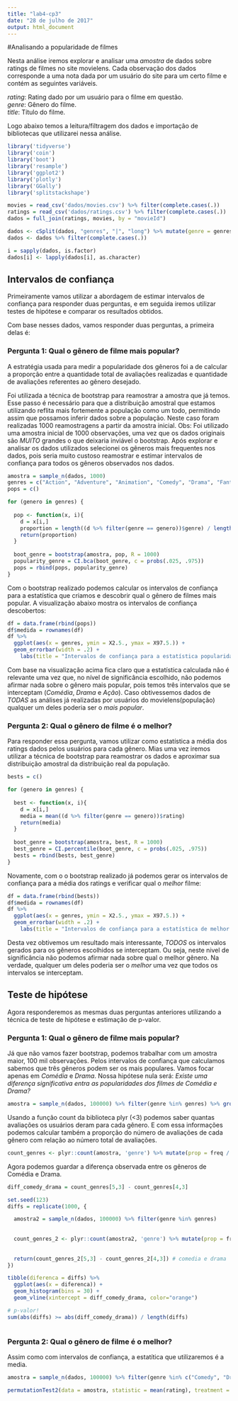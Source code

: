 ```yaml
---
title: "lab4-cp3"
date: "28 de julho de 2017"
output: html_document
---
```


#Analisando a popularidade de filmes

Nesta análise iremos explorar e analisar uma *amostra* de dados sobre ratings de filmes no site movielens. Cada observação dos dados corresponde a uma nota dada por um usuário do site para um certo filme e contém as seguintes variáveis.

_rating_: Rating dado por um usuário para o filme em questão.<br>
_genre_: Gênero do filme.<br>
_title_: Título do filme.<br>

Logo abaixo temos a leitura/filtragem dos dados e importação de bibliotecas que utilizarei nessa análise.  

```r

library('tidyverse')
library('coin')
library('boot')
library('resample')
library('ggplot2')
library('plotly')
library('GGally')
library('splitstackshape')

movies = read_csv('dados/movies.csv') %>% filter(complete.cases(.))
ratings = read_csv('dados/ratings.csv') %>% filter(complete.cases(.))
dados = full_join(ratings, movies, by = "movieId")

dados <- cSplit(dados, "genres", "|", "long") %>% mutate(genre = genres) %>% select(-timestamp, -movieId, -userId, -genres) 
dados <- dados %>% filter(complete.cases(.))

i = sapply(dados, is.factor)
dados[i] <- lapply(dados[i], as.character)

```

<h2>Intervalos de confiança</h2>
Primeiramente vamos utilizar a abordagem de estimar intervalos de confiança para responder duas perguntas, e em seguida iremos utilizar testes de hipótese e comparar os resultados obtidos.

Com base nesses dados, vamos responder duas perguntas, a primeira delas é:

<h3>Pergunta 1: Qual o gênero de filme mais popular?</h3>
A estratégia usada para medir a popularidade dos gêneros foi a de calcular a proporção entre a quantidade total de avaliações realizadas e quantidade de avaliações referentes ao gênero desejado.

Foi utilizada a técnica de bootstrap para reamostrar a amostra que já temos. Esse passo é necessário para que a distribuição amostral que estamos utilizando reflita mais fortemente a população como um todo, permitindo assim que possamos inferir dados sobre a população. Neste caso foram realizadas 1000 reamostragens a partir da amostra inicial. Obs: Foi utilizado uma amostra inicial de 1000 observações, uma vez que os dados originais são _MUITO_ grandes o que deixaria inviável o bootstrap. Após explorar e analisar os dados utilizados selecionei os gêneros mais frequentes nos dados, pois seria muito custoso reamostrar e estimar intervalos de confiança para todos os gêneros observados nos dados.
```r

amostra = sample_n(dados, 1000)
genres = c("Action", "Adventure", "Animation", "Comedy", "Drama", "Fantasy", "Horror", "Romance", "Sci-Fi")
pops = c()

for (genero in genres) {
  
  pop <- function(x, i){
    d = x[i,]
    proportion = length((d %>% filter(genre == genero))$genre) / length(d$genre)
    return(proportion)
  }
  
  boot_genre = bootstrap(amostra, pop, R = 1000)
  popularity_genre = CI.bca(boot_genre, c = probs(.025, .975))
  pops = rbind(pops, popularity_genre)
}
```

Com o bootstrap realizado podemos calcular os intervalos de confiança para a estatística que criamos e descobrir qual o gênero de filmes mais popular. A visualização abaixo mostra os intervalos de confiança descobertos:

```r
df = data.frame(rbind(pops))
df$medida = rownames(df)
df %>% 
  ggplot(aes(x = genres, ymin = X2.5., ymax = X97.5.)) + 
  geom_errorbar(width = .2) + 
    labs(title = "Intervalos de confiança para a estatística popularidade", x = "Gêneros analisados", y = "Popularidade", subtitle = "Obs: popularidade = Número de avaliações do gênero / Número total de avaliações")

```
Com base na visualização acima fica claro que a estatística calculada não é relevante uma vez que, no nível de significância escolhido, não podemos afirmar nada sobre o gênero mais popular, pois temos três intervalos que se interceptam (*Comédia*, *Drama* e *Ação*). Caso obtivessemos dados de _TODAS_ as análises já realizadas por usuários do movielens(população) qualquer um deles poderia ser o _mais popular_.

<h3>Pergunta 2: Qual o gênero de filme é o melhor?</h3>
Para responder essa pergunta, vamos utilizar como estatística a média dos ratings dados pelos usuários para cada gênero. Mias uma vez iremos utilizar a técnica de bootstrap para reamostrar os dados e aproximar sua distribuição amostral da distribuição real da população.

```r

bests = c()

for (genero in genres) {
  
  best <- function(x, i){
    d = x[i,]
    media = mean((d %>% filter(genre == genero))$rating)
    return(media)
  }
  
  boot_genre = bootstrap(amostra, best, R = 1000)
  best_genre = CI.percentile(boot_genre, c = probs(.025, .975))
  bests = rbind(bests, best_genre)
}
```

Novamente, com o o bootstrap realizado já podemos gerar os intervalos de confiança para a média dos ratings e verificar qual o _melhor_ filme:

```r

df = data.frame(rbind(bests))
df$medida = rownames(df)
df %>% 
  ggplot(aes(x = genres, ymin = X2.5., ymax = X97.5.)) + 
  geom_errorbar(width = .2) + 
    labs(title = "Intervalos de confiança para a estatística de melhor fime", x = "Gêneros analisados", y = "Media dos ratings")

```
Desta vez obtivemos um resultado mais interessante, *TODOS* os intervalos gerados para os gêneros escolhidos se interceptam. Ou seja, neste nivel de significância não podemos afirmar nada sobre qual o melhor gênero. Na verdade, qualquer um deles poderia ser o _melhor_ uma vez que todos os intervalos se interceptam.

<h2>Teste de hipótese</h2>
Agora responderemos as mesmas duas perguntas anteriores utilizando a técnica de teste de hipótese e estimação de p-valor.

<h3>Pergunta 1: Qual o gênero de filme mais popular?</h3>
Já que não vamos fazer bootstrap, podemos trabalhar com um amostra maior, 100 mil observações. Pelos intervalos de confiança que calculamos sabemos que três gêneros podem ser os mais populares. Vamos focar apenas em *Comédia* e *Drama*. Nossa hipótese nula será: *Existe uma diferença significativa entra as popularidades dos filmes de Comédia e Drama?*
```r

amostra = sample_n(dados, 100000) %>% filter(genre %in% genres) %>% group_by(genre)

```

Usando a função count da biblioteca plyr (<3) podemos saber quantas avaliações os usuários deram para cada gênero. E com essa informações podemos calcular também a  proporção do número de avaliações de cada gênero com relação ao número total de avaliações.

```r
count_genres <- plyr::count(amostra, 'genre') %>% mutate(prop = freq / (sum(freq)))
```

Agora podemos guardar a diferença observada entre os gêneros de Comédia e Drama.

```r

diff_comedy_drama = count_genres[5,3] - count_genres[4,3]

set.seed(123)
diffs = replicate(1000, {

  amostra2 = sample_n(dados, 100000) %>% filter(genre %in% genres)
  
  
  count_genres_2 <- plyr::count(amostra2, 'genre') %>% mutate(prop = freq / (sum(freq)))
  
  
  return(count_genres_2[5,3] - count_genres_2[4,3]) # comedia e drama
})

tibble(diferenca = diffs) %>% 
  ggplot(aes(x = diferenca)) + 
  geom_histogram(bins = 30) + 
  geom_vline(xintercept = diff_comedy_drama, color="orange")

# p-valor!
sum(abs(diffs) >= abs(diff_comedy_drama)) / length(diffs)



```

<h3>Pergunta 2: Qual o gênero de filme é o melhor?</h3>
Assim como com intervalos de confiança, a estatítica que utilizaremos é a media.

```r
amostra = sample_n(dados, 100000) %>% filter(genre %in% c("Comedy", "Drama")) %>% group_by(genre)

permutationTest2(data = amostra, statistic = mean(rating), treatment = genre)
```

